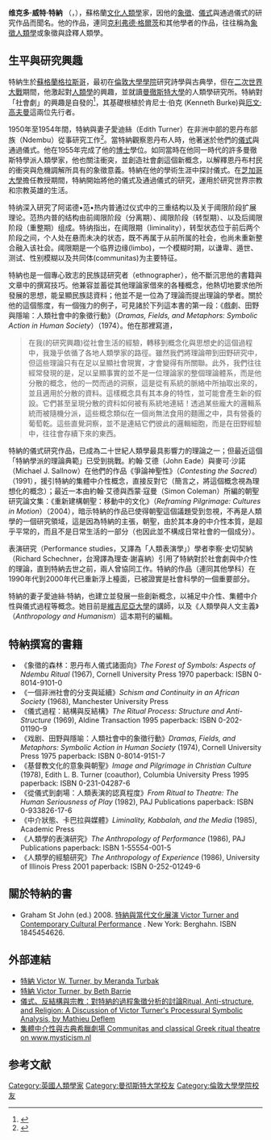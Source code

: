 '''维克多·威特·特納''' （{{lang|en|Victor Witter Turner}}，{{bd|1920年|5月28日|1983年|12月18日}}），蘇格蘭[[文化人類學|文化人類學]]家，因他的[[象徵|象徵]]、[[儀式|儀式]]與通過儀式的研究作品而聞名。他的作品，連同[[克利弗德·格爾茨|克利弗德·格爾茨]]和其他學者的作品，往往稱為[[象徵人類學|象徵人類學]]或象徵與詮釋人類學。

== 生平與研究興趣 ==
特納生於[[蘇格蘭|蘇格蘭]][[格拉斯哥|格拉斯哥]]，最初在[[倫敦大學學院|倫敦大學學院]]研究詩學與古典學，但在[[二次世界大戰|二次世界大戰]]期間，他激起對[[人類學|人類學]]的興趣，並就讀[[曼徹斯特大學|曼徹斯特大學]]的人類學研究所。特納對「社會劇」的興趣是自發的<ref>{{Cite web |url=http://business.nmsu.edu/~dboje/theatrics/7/victor_turner.htm |title=存档副本 |accessdate=2009-08-11 |archive-date=2009-04-14 |archive-url=https://web.archive.org/web/20090414063650/http://business.nmsu.edu/~dboje/theatrics/7/victor_turner.htm |dead-url=no }}</ref>，其基礎根植於肯尼士·伯克 (Kenneth Burke)與[[厄文·高夫曼|厄文·高夫曼]]這兩位先行者。

1950年至1954年間，特納與妻子愛迪絲（Edith Turner）在非洲中部的恩丹布部族（Ndembu）從事研究工作<ref>{{Cite web |url=http://www.virginia.edu/anthropology/faculty/turner.html |title=存档副本 |accessdate=2009-08-11 |archive-date=2009-09-09 |archive-url=https://web.archive.org/web/20090909163913/http://www.virginia.edu/anthropology/faculty/turner.html |dead-url=no }}</ref>。當特納觀察恩丹布人時，他著迷於他們的[[儀式|儀式]]與通過儀式。他在1955年完成了他的[[博士|博士]]學位。如同當時在他同一時代的許多曼徹斯特學派人類學家，他也關注衝突，並創造社會劇這個新概念，以解釋恩丹布村民的衝突與危機調解所具有的象徵意義。特納在他的學術生涯中探討儀式。在[[芝加哥大學|芝加哥大學]]擔任教授期間，特納開始將他的儀式及通過儀式的研究，運用於研究世界宗教和宗教英雄的生活。

   
特纳深入研究了阿诺德•范•热内普通过仪式中的三重结构以及关于阈限阶段扩展理论。范热内普的结构由前阈限阶段（分离期）、阈限阶段（转型期）、以及后阈限阶段（重整期）组成。特纳指出，在阈限期（liminality），转型状态位于前后两个阶段之间，个人处在悬而未决的状态，既不再属于从前所属的社会，也尚未重新整合融入该社会。阈限期是一个临界边缘(limbo)，一个模糊时期，以谦卑、遁世、测试、性别模糊以及共同体(communitas)为主要特征。

特納也是一個專心致志的民族誌研究者（ethnographer），他不斷沉思他的書籍與文章中的撰寫技巧。他兼容並蓄從其他理論家借來的各種概念，他熱切地要求他所發展的思想，能呈顯民族誌資料；他並不是一位為了理論而提出理論的學者。關於他的這個態度，有一個強力的例子，可見諸於下列這本書的第一段：《戲劇、田野與隱喻：人類社會中的象徵行動》（''Dramas, Fields, and Metaphors: Symbolic Action in Human Society''）（1974）。他在那裡寫道，

<blockquote> 在我(的研究興趣)從社會生活的經驗，轉移到概念化與思想史的這個過程中，我幾乎依循了各地人類學家的路徑。雖然我們將理論帶到田野研究中，但這些理論只有在足以呈顯社會現實，才會變得有所關聯。此外，我們往往經常發現的是，足以呈顯事實的並不是一位理論家的整個理論體系，而是他分散的概念，他的一閃而過的洞察，這是從有系統的脈絡中所抽取出來的，並且適用於分散的資料。這樣概念具有其本身的特性，並可能會產生新的假設。它們甚至呈現分散的資料如何被有系統地連結！透過某些龐大的邏輯系統而被隨機分派，這些概念類似在一個尚無法食用的麵團之中，具有營養的葡萄乾。這些直覺洞察，並不是連結它們彼此的邏輯細胞，而是在田野經驗中，往往會存續下來的東西。 </blockquote>


特納的儀式研究作品，已成為二十世紀人類學最具影響力的理論之一；但最近這個「特納學派的理論典範」已受到挑戰。約翰·艾德（John Eade）與麥可·沙諾（Michael J. Sallnow）在他們的作品《爭論神聖性》（''Contesting the Sacred''）（1991），援引特納的集體中介性概念，直接反對它（簡言之，將這個概念視為理想化的概念）；最近一本由約翰·艾德與西蒙·寇曼（Simon Coleman）所編的朝聖研究論文集：《重新建構朝聖：移動中的文化》（''Reframing Pilgrimage: Cultures in Motion''）（2004），暗示特納的作品已使得朝聖這個議題受到忽視，不再是人類學的一個研究領域，這是因為特納的主張，朝聖，由於其本身的中介性本質，是超乎平常的，而且不是日常生活的一部分（也因此並不構成日常社會的一個成分）。

表演研究（Performance studies，又譯為「人類表演學」）學者李察·史切契納（Richard Schechner，台灣譯為理查‧謝喜納）引用了特納對於社會劇與中介性的理論，直到特納去世之前，兩人曾協同工作。特納的作品（連同其他學科）在1990年代到2000年代已重新浮上檯面，已被證實是社會科學的一個重要部分。
 
特納的妻子愛迪絲·特納，也建立並發展一些創新概念，以補足中介性、集體中介性與儀式過程等概念。她目前是[[維吉尼亞大學|維吉尼亞大學]]的講師，以及《人類學與人文主義》（''Anthropology and Humanism''）這本期刊的編輯。

==特納撰寫的書籍==
*《象徵的森林：恩丹布人儀式諸面向》''The Forest of Symbols: Aspects of Ndembu Ritual'' (1967), Cornell University Press 1970 paperback: ISBN 0-8014-9101-0
*《一個非洲社會的分支與延續》''Schism and Continuity in an African Society'' (1968), Manchester University Press
*《儀式過程：結構與反結構》''The Ritual Process: Structure and Anti-Structure'' (1969), Aldine Transaction 1995 paperback: ISBN 0-202-01190-9
*《戏剧、田野與隱喻：人類社會中的象徵行動》''Dramas, Fields, and Metaphors: Symbolic Action in Human Society'' (1974), Cornell University Press 1975 paperback: ISBN 0-8014-9151-7
*《基督教文化的意象與朝聖》''Image and Pilgrimage in Christian Culture'' (1978), Edith L. B. Turner (coauthor), Columbia University Press 1995 paperback: ISBN 0-231-04287-6
*《從儀式到劇場：人類表演的認真程度》''From Ritual to Theatre: The Human Seriousness of Play'' (1982), PAJ Publications paperback: ISBN 0-933826-17-6
*《中介狀態、卡巴拉與媒體》''Liminality, Kabbalah, and the Media'' (1985), Academic Press
*《人類學的表演研究》''The Anthropology of Performance'' (1986), PAJ Publications paperback: ISBN 1-55554-001-5
*《人類學的經驗研究》''The Anthropology of Experience'' (1986), University of Illinois Press 2001 paperback: ISBN 0-252-01249-6

==關於特納的書==
* Graham St John (ed.) 2008. [http://www.edgecentral.net/turnercollection.htm 特納與當代文化展演 Victor Turner and Contemporary Cultural Performance] {{Wayback|url=http://www.edgecentral.net/turnercollection.htm |date=20100507091428 }}. New York: Berghahn. ISBN 1845454626.

==外部連結==
* [https://web.archive.org/web/20090413002244/http://www.mnsu.edu/emuseum/information/biography/pqrst/turner_victor.html 特納 Victor W. Turner, by Meranda Turbak]
* [http://www.indiana.edu/~wanthro/turner.htm 特納 Victor Turner, by Beth Barrie] {{Wayback|url=http://www.indiana.edu/~wanthro/turner.htm |date=20090728010843 }}
* [http://deflem.blogspot.com/1991/08/ritual-anti-structure-and-religion_29.html 儀式、反結構與宗教：對特納的過程象徵分析的討論Ritual, Anti-structure, and Religion: A Discussion of Victor Turner's Processural Symbolic Analysis, by Mathieu Deflem] {{Wayback|url=http://deflem.blogspot.com/1991/08/ritual-anti-structure-and-religion_29.html |date=20170527123240 }} 
* [http://home.wxs.nl/~brouw724/CommunitasEn.html 集體中介性與古典希臘劇場 Communitas and classical Greek ritual theatre on www.mysticism.nl] {{Wayback|url=http://home.wxs.nl/~brouw724/CommunitasEn.html |date=20110608044029 }}

==参考文献==
<references />


{{Authority control}}
{{DEFAULTSORT:Turner, Victor}}
[[Category:英國人類學家|Category:英國人類學家]]
[[Category:曼彻斯特大学校友|Category:曼彻斯特大学校友]]
[[Category:倫敦大學學院校友|Category:倫敦大學學院校友]]